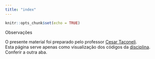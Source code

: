 ---
title: "index"
---

```{r setup, include=FALSE}
knitr::opts_chunk$set(echo = TRUE)
```

<div class="panel panel-primary">
  <div class="panel-heading">Observações</div>
  <div class="panel-body">
O presente material foi preparado pelo professor [Cesar Taconeli](https://docs.ufpr.br/~taconeli/).   
Esta página serve apenas como visualização dos códigos da [disciplina](https://docs.ufpr.br/~taconeli/CE22519/CE22519.html). Conferir a outra aba.
</div>
</div>